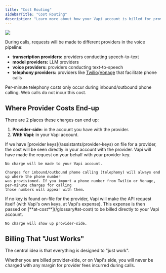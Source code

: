 ```yaml
---
title: "Cost Routing"
sidebarTitle: "Cost Routing"
description: "Learn more about how your Vapi account is billed for provider expenses."
---
```


<Frame caption="Provider expenses can either end up provider-side, or at-cost in your Vapi account.">
  <img src="/static/images/learn/billing/cost-routing.png" />
</Frame>

During calls, requests will be made to different providers in the voice pipeline:

- **transcription providers:** providers conducting speech-to-text
- **model providers:** LLM providers
- **voice providers:** providers conducting text-to-speech
- **telephony providers:** providers like [Twilio](https://www.twilio.com)/[Vonage](https://www.vonage.com) that facilitate phone calls

<Info>
  Per-minute telephony costs only occur during inbound/outbound phone calling. Web calls do not
  incur this cost.
</Info>

## Where Provider Costs End-up

There are 2 places these charges can end up:

1. **Provider-side:** in the account you have with the provider.
2. **With Vapi:** in your Vapi account.

<AccordionGroup>
  <Accordion title="Billed Provider-side" icon="washing-machine" iconType="solid" defaultOpen={true}>
    If we have [provider keys](/assistants/provider-keys) on file for a provider, the cost will be seen directly
    in your account with the provider. Vapi will have made the request on your behalf with your provider key.

    No charge will be made to your Vapi account.

    Charges for inbound/outbound phone calling (telephony) will always end up where the phone number
    was provisioned. If you import a phone number from Twilio or Vonage, per-minute charges for calling
    those numbers will appear with them.

  </Accordion>
  <Accordion title="Billed with Vapi" icon="v" iconType="solid" defaultOpen={true}>
    If no key is found on-file for the provider, Vapi will make the API request itself (with Vapi's own keys, at Vapi's expense). This expense is then passed on [**at-cost**](/glossary#at-cost) to be billed directly to your Vapi account.

    No charge will show up provider-side.

  </Accordion>
</AccordionGroup>

## Billing That "Just Works"

The central idea is that everything is designed to "just work".

Whether you are billed provider-side, or on Vapi's side, you will never be charged with any margin for provider fees incurred during calls.
